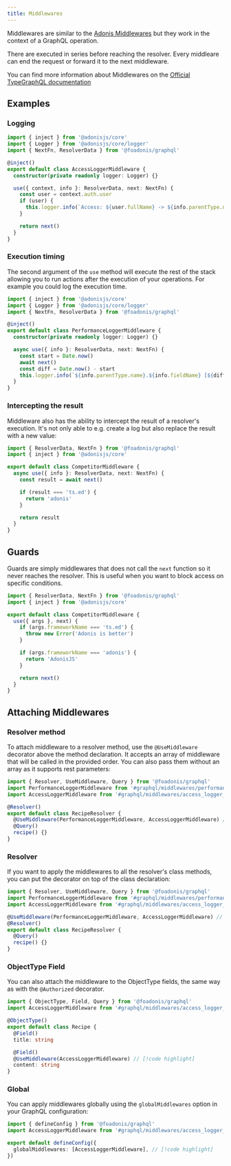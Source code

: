 ```yaml
---
title: Middlewares
---
```


Middlewares are similar to the [Adonis Middlewares](https://docs.adonisjs.com/guides/basics/middleware) but they work in the context of a GraphQL operation.

There are executed in series before reaching the resolver. Every middleare can end the request or forward it to the next middleware.

<Callout>

You can find more information about Middlewares on the [Official TypeGraphQL
documentation](https://typegraphql.com/docs/middlewares.html)

</Callout>

## Examples

### Logging

```ts title="app/graphql/middlewares/access_logger_middleware.ts"
import { inject } from '@adonisjs/core'
import { Logger } from '@adonisjs/core/logger'
import { NextFn, ResolverData } from '@foadonis/graphql'

@inject()
export default class AccessLoggerMiddleware {
  constructor(private readonly logger: Logger) {}

  use({ context, info }: ResolverData, next: NextFn) {
    const user = context.auth.user
    if (user) {
      this.logger.info(`Access: ${user.fullName} -> ${info.parentType.name}.${info.fieldName}`)
    }

    return next()
  }
}
```

### Execution timing

The second argument of the `use` method will execute the rest of the stack allowing you to run actions after the execution of your operations. For example you could log the execution time.

```ts title="app/graphql/middlewares/performance_logger_middleware.ts"
import { inject } from '@adonisjs/core'
import { Logger } from '@adonisjs/core/logger'
import { NextFn, ResolverData } from '@foadonis/graphql'

@inject()
export default class PerformanceLoggerMiddleware {
  constructor(private readonly logger: Logger) {}

  async use({ info }: ResolverData, next: NextFn) {
    const start = Date.now()
    await next()
    const diff = Date.now() - start
    this.logger.info(`${info.parentType.name}.${info.fieldName} [${diff}ms]`)
  }
}
```

### Intercepting the result

Middleware also has the ability to intercept the result of a resolver's execution. It's not only able to e.g. create a log but also replace the result with a new value:

```ts title="app/graphql/middlewares/competitor_middleware.ts"
import { ResolverData, NextFn } from '@foadonis/graphql'
import { inject } from '@adonisjs/core'

export default class CompetitorMiddleware {
  async use({ info }: ResolverData, next: NextFn) {
    const result = await next()

    if (result === 'ts.ed') {
      return 'adonis'
    }

    return result
  }
}
```

## Guards

Guards are simply middlewares that does not call the `next` function so it never reaches the resolver. This is useful when you want to block access on specific conditions.

```ts title="app/graphql/middlewares/competitor_middleware.ts"
import { ResolverData, NextFn } from '@foadonis/graphql'
import { inject } from '@adonisjs/core'

export default class CompetitorMiddleware {
  use({ args }, next) {
    if (args.frameworkName === 'ts.ed') {
      throw new Error('Adonis is better')
    }

    if (args.frameworkName === 'adonis') {
      return 'AdonisJS'
    }

    return next()
  }
}
```

## Attaching Middlewares

### Resolver method

To attach middleware to a resolver method, use the `@UseMiddleware` decorator above the method declaration. It accepts an array of middleware that will be called in the provided order. You can also pass them without an array as it supports rest parameters:

```ts title="app/graphql/resolvers/recipe_resolver.ts"
import { Resolver, UseMiddleware, Query } from '@foadonis/graphql'
import PerformanceLoggerMiddleware from '#graphql/middlewares/performance_logger_middleware'
import AccessLoggerMiddleware from '#graphql/middlewares/access_logger_middleware'

@Resolver()
export default class RecipeResolver {
  @UseMiddleware(PerformanceLoggerMiddleware, AccessLoggerMiddleware) // [!code highlight]
  @Query()
  recipe() {}
}
```

### Resolver

If you want to apply the middlewares to all the resolver's class methods, you can put the decorator on top of the class declaration:

```ts title="app/graphql/resolvers/recipe_resolver.ts"
import { Resolver, UseMiddleware, Query } from '@foadonis/graphql'
import PerformanceLoggerMiddleware from '#graphql/middlewares/performance_logger_middleware'
import AccessLoggerMiddleware from '#graphql/middlewares/access_logger_middleware'

@UseMiddleware(PerformanceLoggerMiddleware, AccessLoggerMiddleware) // [!code highlight]
@Resolver()
export default class RecipeResolver {
  @Query()
  recipe() {}
}
```

### ObjectType Field

You can also attach the middleware to the ObjectType fields, the same way as with the `@Authorized` decorator.

```ts
import { ObjectType, Field, Query } from '@foadonis/graphql'
import AccessLoggerMiddleware from '#graphql/middlewares/access_logger_middleware'

@ObjectType()
export default class Recipe {
  @Field()
  title: string

  @Field()
  @UseMiddleware(AccessLoggerMiddleware) // [!code highlight]
  content: string
}
```

### Global

You can apply middlewares globally using the `globalMiddlewares` option in your GraphQL configuration:

```ts title="config/graphql.ts"
import { defineConfig } from '@foadonis/graphql'
import AccessLoggerMiddleware from '#graphql/middlewares/access_logger_middleware'

export default defineConfig({
  globalMiddlewares: [AccessLoggerMiddleware], // [!code highlight]
})
```
